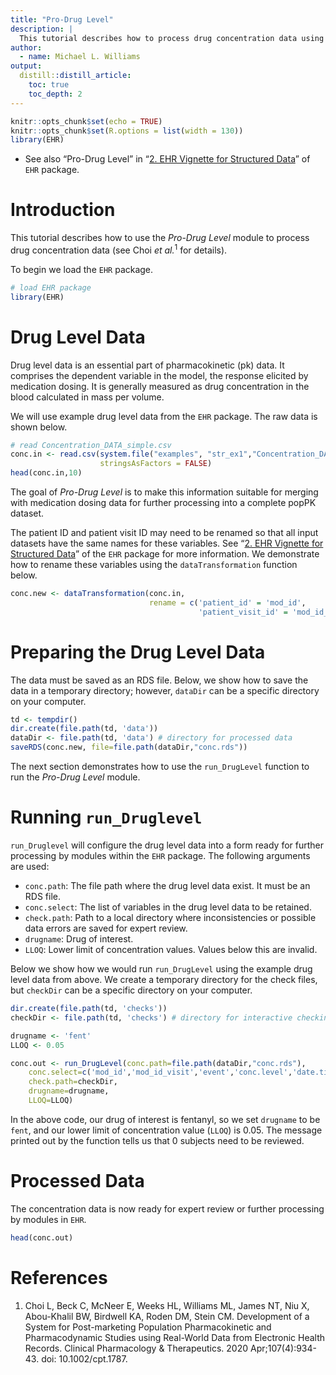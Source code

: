 ```yaml
---
title: "Pro-Drug Level"
description: |
  This tutorial describes how to process drug concentration data using *Pro-Drug Level* module in the system.
author:
  - name: Michael L. Williams
output:
  distill::distill_article:
    toc: true
    toc_depth: 2
---
```


```r
knitr::opts_chunk$set(echo = TRUE)
knitr::opts_chunk$set(R.options = list(width = 130))
library(EHR)
```

* See also "Pro-Drug Level" in "[2. EHR Vignette for Structured Data](https://cran.r-project.org/web/packages/EHR/vignettes/ehr_vignette_02_str.html)" of `EHR` package.

# Introduction

This tutorial describes how to use the *Pro-Drug Level* module to process drug concentration data (see Choi *et al.*$^{1}$ for details).

To begin we load the `EHR` package. 

```r
# load EHR package
library(EHR)
```

# Drug Level Data

Drug level data is an essential part of pharmacokinetic (pk) data.  It comprises the dependent variable in the model, the response elicited by medication dosing.  It is generally measured as drug concentration in the blood calculated in mass per volume.

We will use example drug level data from the `EHR` package. The raw data is shown below.

```r
# read Concentration_DATA_simple.csv
conc.in <- read.csv(system.file("examples", "str_ex1","Concentration_DATA_simple.csv",package="EHR"),
                    stringsAsFactors = FALSE)
head(conc.in,10)
```

The goal of *Pro-Drug Level* is to make this information suitable for merging with medication dosing data for further processing into a complete popPK dataset.

The patient ID and patient visit ID may need to be renamed so that all input datasets have the same names for these variables. See "[2. EHR Vignette for Structured Data](https://cran.r-project.org/web/packages/EHR/vignettes/ehr_vignette_02_str.html)" of the `EHR` package for more information. We demonstrate how to rename these variables using the `dataTransformation` function below.

```r
conc.new <- dataTransformation(conc.in, 
                               rename = c('patient_id' = 'mod_id',
                                          'patient_visit_id' = 'mod_id_visit'))
```

# Preparing the Drug Level Data

The data must be saved as an RDS file. Below, we show how to save the data in a temporary directory; however, `dataDir` can be a specific directory on your computer.

```r
td <- tempdir()
dir.create(file.path(td, 'data'))
dataDir <- file.path(td, 'data') # directory for processed data
saveRDS(conc.new, file=file.path(dataDir,"conc.rds"))
```

The next section demonstrates how to use the `run_DrugLevel` function to run the *Pro-Drug Level* module.

# Running `run_Druglevel`

`run_Druglevel` will configure the drug level data into a form ready for further processing by modules within the `EHR` package. The following arguments are used:

 * `conc.path`: The file path where the drug level data exist. It must be an RDS file.
 * `conc.select`: The list of variables in the drug level data to be retained.
 * `check.path`: Path to a local directory where inconsistencies or possible data errors are saved for expert review.
 * `drugname`: Drug of interest.
 * `LLOQ`: Lower limit of concentration values. Values below this are invalid.
 
Below we show how we would run `run_DrugLevel` using the example drug level data from above. We create a temporary directory for the check files, but `checkDir` can be a specific directory on your computer.

```r
dir.create(file.path(td, 'checks'))
checkDir <- file.path(td, 'checks') # directory for interactive checking

drugname <- 'fent'
LLOQ <- 0.05

conc.out <- run_DrugLevel(conc.path=file.path(dataDir,"conc.rds"),
    conc.select=c('mod_id','mod_id_visit','event','conc.level','date.time'),
    check.path=checkDir,
    drugname=drugname,
    LLOQ=LLOQ)
```

In the above code, our drug of interest is fentanyl, so we set `drugname` to be `fent`, and our lower limit of concentration value (`LLOQ`) is 0.05. The message printed out by the function tells us that 0 subjects need to be reviewed.

# Processed Data

The concentration data is now ready for expert review or further processing by modules in `EHR`.

```r
head(conc.out)
```

# References
1. Choi L, Beck C, McNeer E, Weeks HL, Williams ML, James NT, Niu X, Abou-Khalil BW, Birdwell KA, Roden DM, Stein CM. Development of a System for Post-marketing Population Pharmacokinetic and Pharmacodynamic Studies using Real-World Data from Electronic Health Records. Clinical Pharmacology & Therapeutics. 2020 Apr;107(4):934-43. doi: 10.1002/cpt.1787.

